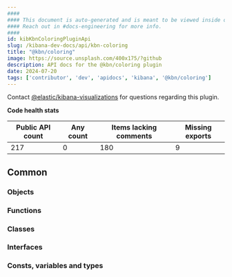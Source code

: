 ```yaml
---
####
#### This document is auto-generated and is meant to be viewed inside our experimental, new docs system.
#### Reach out in #docs-engineering for more info.
####
id: kibKbnColoringPluginApi
slug: /kibana-dev-docs/api/kbn-coloring
title: "@kbn/coloring"
image: https://source.unsplash.com/400x175/?github
description: API docs for the @kbn/coloring plugin
date: 2024-07-20
tags: ['contributor', 'dev', 'apidocs', 'kibana', '@kbn/coloring']
---
```




Contact [@elastic/kibana-visualizations](https://github.com/orgs/elastic/teams/kibana-visualizations) for questions regarding this plugin.

**Code health stats**

| Public API count  | Any count | Items lacking comments | Missing exports |
|-------------------|-----------|------------------------|-----------------|
| 217 | 0 | 180 | 9 |

## Common

### Objects
<DocDefinitionList data={kbnColoringObj.common.objects}/>

### Functions
<DocDefinitionList data={kbnColoringObj.common.functions}/>

### Classes
<DocDefinitionList data={kbnColoringObj.common.classes}/>

### Interfaces
<DocDefinitionList data={kbnColoringObj.common.interfaces}/>

### Consts, variables and types
<DocDefinitionList data={kbnColoringObj.common.misc}/>

